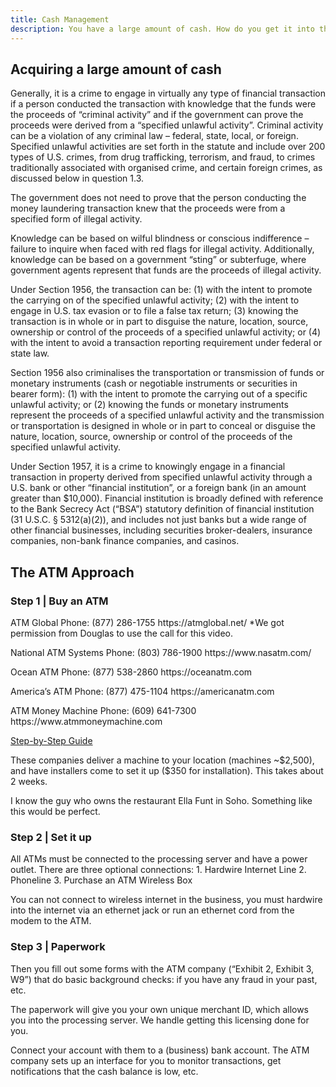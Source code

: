 ```yaml
---
title: Cash Management
description: You have a large amount of cash. How do you get it into the traditional banking system?
---
```


## Acquiring a large amount of cash

Generally, it is a crime to engage in virtually any type of financial transaction if a person conducted the transaction with knowledge that the funds were the proceeds of “criminal activity” and if the government can prove the proceeds were derived from a “specified unlawful activity”.  Criminal activity can be a violation of any criminal law – federal, state, local, or foreign.  Specified unlawful activities are set forth in the statute and include over 200 types of U.S. crimes, from drug trafficking, terrorism, and fraud, to crimes traditionally associated with organised crime, and certain foreign crimes, as discussed below in question 1.3.

The government does not need to prove that the person conducting the money laundering transaction knew that the proceeds were from a specified form of illegal activity.

Knowledge can be based on wilful blindness or conscious indifference – failure to inquire when faced with red flags for illegal activity.  Additionally, knowledge can be based on a government “sting” or subterfuge, where government agents represent that funds are the proceeds of illegal activity. 

Under Section 1956, the transaction can be: (1) with the intent to promote the carrying on of the specified unlawful activity; (2) with the intent to engage in U.S. tax evasion or to file a false tax return; (3) knowing the transaction is in whole or in part to disguise the nature, location, source, ownership or control of the proceeds of a specified unlawful activity; or (4) with the intent to avoid a transaction reporting requirement under federal or state law.

Section 1956 also criminalises the transportation or transmission of funds or monetary instruments (cash or negotiable instruments or securities in bearer form): (1) with the intent to promote the carrying out of a specific unlawful activity; or (2) knowing the funds or monetary instruments represent the proceeds of a specified unlawful activity and the transmission or transportation is designed in whole or in part to conceal or disguise the nature, location, source, ownership or control of the proceeds of the specified unlawful activity.

Under Section 1957, it is a crime to knowingly engage in a financial transaction in property derived from specified unlawful activity through a U.S. bank or other “financial institution”, or a foreign bank (in an amount greater than $10,000).  Financial institution is broadly defined with reference to the Bank Secrecy Act (“BSA”) statutory definition of financial institution (31 U.S.C. § 5312(a)(2)), and includes not just banks but a wide range of other financial businesses, including securities broker-dealers, insurance companies, non-bank finance companies, and casinos.

## The ATM Approach

### Step 1 | Buy an ATM

ATM Global 
Phone: (877) 286-1755
https://atmglobal.net/ 
*We got permission from Douglas to use the call for this video. 

National ATM Systems
Phone: (803) 786-1900
https://www.nasatm.com/

Ocean ATM
Phone: (877) 538-2860
https://oceanatm.com

America’s ATM
Phone: (877) 475-1104
https://americanatm.com

ATM Money Machine
Phone: (609) 641-7300
https://www.atmmoneymachine.com


[Step-by-Step Guide](https://www.atmmoneymachine.com/wp-content/uploads/2018/06/Start-ATM-company-step-by-step.pdf)

These companies deliver a machine to your location (machines ~$2,500), and have installers come to set it up ($350 for installation). This takes about 2 weeks. 

I know the guy who owns the restaurant Ella Funt in Soho. Something like this would be perfect.

### Step 2 | Set it up

All ATMs must be connected to the processing server and have a power outlet. There are three optional connections:
1. Hardwire Internet Line
2. Phoneline
3. Purchase an ATM Wireless Box

You can not connect to wireless internet in the business, you must hardwire into the internet via an ethernet jack or run an ethernet cord from the modem to the ATM. 

### Step 3 | Paperwork

Then you fill out some forms with the ATM company ("Exhibit 2, Exhibit 3, W9") that do basic background checks: if you have any fraud in your past, etc.

The paperwork will give you your own unique merchant ID, which allows you into the processing server. We handle getting this licensing done for you. 

Connect your account with them to a (business) bank account. The ATM company sets up an interface for you to monitor transactions, get notifications that the cash balance is low, etc.
 